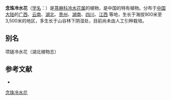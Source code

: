 {{Speciesbox
| name = 念珠冷水花
| status = 
| status_system = 
| image =
| genus = Pilea
| species = monilifera
| authority = Hand.-Mazz.
}}

'''念珠冷水花'''（[[学名|学名]]：{{lang|la|''Pilea monilifera''}}）是[[荨麻科|荨麻科]][[冷水花属|冷水花属]]的植物，是中国的特有植物。分布于[[中国大陆|中国大陆]]的[[广西|广西]]、[[云南|云南]]、[[湖北|湖北]]、[[贵州|贵州]]、[[湖南|湖南]]、[[四川|四川]]、[[江西|江西]] 等地，生长于海拔900米至3,500米的地区，多生长于山谷林下阴湿处，目前尚未由人工引种栽培。

== 别名 ==
项链冷水花（湖北植物志）

== 参考文献 ==
<div class="references-small">
* {{cite web| url =http://www.bioinfo.cn/db05/KmzwSpecies.php?action=view&id=23403| title =念珠冷水花| work =《中国高等植物数据库全库》| publisher =中国科学院微生物研究所| author =昆明植物研究所| accessdate =2009-02-25| deadurl =yes| archiveurl =https://web.archive.org/web/20160305050824/http://www.bioinfo.cn/db05/KmzwSpecies.php?action=view&id=23403| archivedate =2016-03-05}}
</div>
{{Taxonbar|from=Q11072406}}

[[Category:冷水花属|念珠冷水花]]


{{植物小作品}}